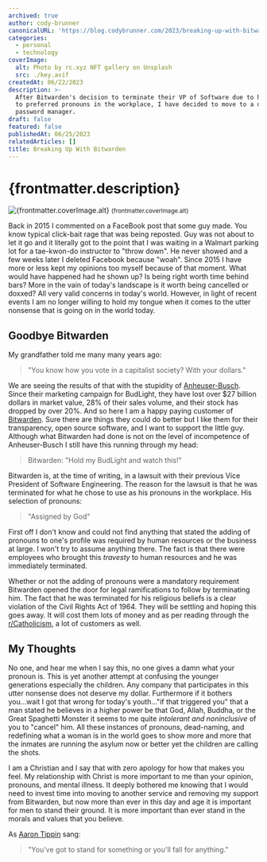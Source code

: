 ```yaml
---
archived: true
author: cody-brunner
canonicalURL: 'https://blog.codybrunner.com/2023/breaking-up-with-bitwarden'
categories:
  - personal
  - technology
coverImage:
  alt: Photo by rc.xyz NFT gallery on Unsplash
  src: ./key.avif
createdAt: 06/22/2023
description: >-
  After Bitwarden's decision to terminate their VP of Software due to his answer
  to preferred pronouns in the workplace, I have decided to move to a different
  password manager.
draft: false
featured: false
publishedAt: 06/25/2023
relatedArticles: []
title: Breaking Up With Bitwarden
---
```



# {frontmatter.description}

<div class='flex flex-col items-center gap-2'>
	<Image
		alt={frontmatter.coverImage.alt}
		class='object-cover'
		fetchpriority='high'
		height={400}
		quality={100}
		src={heroImage}
		width={800}
	/>
	<small>{frontmatter.coverImage.alt}</small>
</div>

Back in 2015 I commented on a FaceBook post that some guy made. You know typical click-bait rage that was being reposted. Guy was not about to let it go and it literally got to the point that I was waiting in a Walmart parking lot for a tae-kwon-do instructor to "throw down". He never showed and a few weeks later I deleted Facebook because "woah". Since 2015 I have more or less kept my opinions too myself because of that moment. What would have happened had he shown up? Is being right worth time behind bars? More in the vain of today's landscape is it worth being cancelled or doxxed? All very valid concerns in today's world. However, in light of recent events I am no longer willing to hold my tongue when it comes to the utter nonsense that is going on in the world today.

## Goodbye Bitwarden

My grandfather told me many many years ago:

> "You know how you vote in a capitalist society? With your dollars."

We are seeing the results of that with the stupidity of [Anheuser-Busch](https://www.anheuser-busch.com). Since their marketing campaign for BudLight, they have lost over $27 billion dollars in market value, 28% of their sales volume, and their stock has dropped by over 20%. And so here I am a happy paying customer of [Bitwarden](https://bitwarden.com). Sure there are things they could do better but I like them for their transparency, open source software, and I want to support the little guy. Although what Bitwarden had done is not on the level of incompetence of Anheuser-Busch I still have this running through my head:

> Bitwarden: "Hold my BudLight and watch this!"

Bitwarden is, at the time of writing, in a lawsuit with their previous Vice President of Software Engineering. The reason for the lawsuit is that he was terminated for what he chose to use as his pronouns in the workplace. His selection of pronouns:

> "Assigned by God"

First off I don't know and could not find anything that stated the adding of pronouns to one's profile was required by human resources or the business at large. I won't try to assume anything there. The fact is that there were employees who brought this _travesty_ to human resources and he was immediately terminated.

Whether or not the adding of pronouns were a mandatory requirement Bitwarden opened the door for legal ramifications to follow by terminating him. The fact that he was terminated for his religious beliefs is a clear violation of the Civil Rights Act of 1964. They will be settling and hoping this goes away. It will cost them lots of money and as per reading through the [r/Catholicism](https://www.reddit.com/r/Catholicism/comments/147yk2w/lawsuit_password_company_bitwarden_fired_catholic/), a lot of customers as well.

## My Thoughts

No one, and hear me when I say this, no one gives a damn what your pronoun is. This is yet another attempt at confusing the younger generations especially the children. Any company that participates in this utter nonsense does not deserve my dollar. Furthermore if it bothers you...wait I got that wrong for today's youth..."if that triggered you" that a man stated he believes in a higher power be that God, Allah, Buddha, or the Great Spaghetti Monster it seems to me quite _intolerant and noninclusive_ of you to "cancel" him. All these instances of pronouns, dead-naming, and redefining what a woman is in the world goes to show more and more that the inmates are running the asylum now or better yet the children are calling the shots.

I am a Christian and I say that with zero apology for how that makes you feel. My relationship with Christ is more important to me than your opinion, pronouns, and mental illness. It deeply bothered me knowing that I would need to invest time into moving to another service and removing my support from Bitwarden, but now more than ever in this day and age it is important for men to stand their ground. It is more important than ever stand in the morals and values that you believe.

As [Aaron Tippin](https://www.youtube.com/watch?v=Z_s-Qk07KxA) sang:

> "You've got to stand for something or you'll fall for anything."

<Signature />
